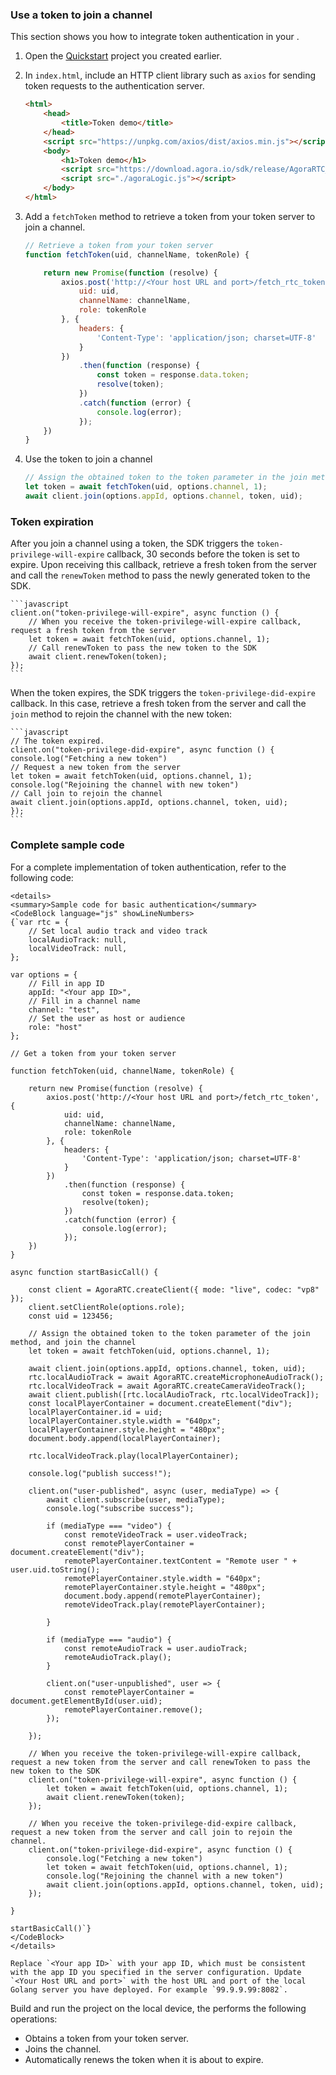 <PlatformWrapper platform="web">

### Use a token to join a channel

This section shows you how to integrate token authentication in your <Vpl k="CLIENT" />.

1. Open the [Quickstart](../get-started/get-started-sdk) project you created earlier.

1. In `index.html`, include an HTTP client library such as `axios` for sending token requests to the authentication server.

    ```html
    <html>
        <head>
            <title>Token demo</title>
        </head>
        <script src="https://unpkg.com/axios/dist/axios.min.js"></script>
        <body>
            <h1>Token demo</h1>
            <script src="https://download.agora.io/sdk/release/AgoraRTC_N-4.8.0.js"></script>
            <script src="./agoraLogic.js"></script>
        </body>
    </html>
    ```

1. Add a `fetchToken` method to retrieve a token from your token server to join a channel. 

    ```js
    // Retrieve a token from your token server
    function fetchToken(uid, channelName, tokenRole) {

        return new Promise(function (resolve) {
            axios.post('http://<Your host URL and port>/fetch_rtc_token', {
                uid: uid,
                channelName: channelName,
                role: tokenRole
            }, {
                headers: {
                    'Content-Type': 'application/json; charset=UTF-8'
                }
            })
                .then(function (response) {
                    const token = response.data.token;
                    resolve(token);
                })
                .catch(function (error) {
                    console.log(error);
                });
        })
    }
    ```

1. Use the token to join a channel

    ```js
    // Assign the obtained token to the token parameter in the join method
    let token = await fetchToken(uid, options.channel, 1);
    await client.join(options.appId, options.channel, token, uid);
    ```

### Token expiration

After you join a channel using a token, the SDK triggers the `token-privilege-will-expire` callback, 30 seconds before the token is set to expire. Upon receiving this callback, retrieve a fresh token from the server and call the `renewToken` method to pass the newly generated token to the SDK.

    ```javascript
    client.on("token-privilege-will-expire", async function () {
        // When you receive the token-privilege-will-expire callback, request a fresh token from the server 
        let token = await fetchToken(uid, options.channel, 1);
        // Call renewToken to pass the new token to the SDK
        await client.renewToken(token);
    });
    ```

When the token expires, the SDK triggers the `token-privilege-did-expire` callback. In this case, retrieve a fresh token from the server and call the `join` method to rejoin the channel with the new token:

    ```javascript
    // The token expired. 
    client.on("token-privilege-did-expire", async function () {
    console.log("Fetching a new token")
    // Request a new token from the server 
    let token = await fetchToken(uid, options.channel, 1);
    console.log("Rejoining the channel with new token")
    // Call join to rejoin the channel
    await client.join(options.appId, options.channel, token, uid);
    });
    ```

### Complete sample code

For a complete implementation of token authentication, refer to the following code:

    <details>
    <summary>Sample code for basic authentication</summary>
    <CodeBlock language="js" showLineNumbers>
    {`var rtc = {
        // Set local audio track and video track
        localAudioTrack: null,
        localVideoTrack: null,
    };

    var options = {
        // Fill in app ID
        appId: "<Your app ID>",
        // Fill in a channel name
        channel: "test",
        // Set the user as host or audience 
        role: "host"
    };

    // Get a token from your token server

    function fetchToken(uid, channelName, tokenRole) {

        return new Promise(function (resolve) {
            axios.post('http://<Your host URL and port>/fetch_rtc_token', {
                uid: uid,
                channelName: channelName,
                role: tokenRole
            }, {
                headers: {
                    'Content-Type': 'application/json; charset=UTF-8'
                }
            })
                .then(function (response) {
                    const token = response.data.token;
                    resolve(token);
                })
                .catch(function (error) {
                    console.log(error);
                });
        })
    }

    async function startBasicCall() {

        const client = AgoraRTC.createClient({ mode: "live", codec: "vp8" });
        client.setClientRole(options.role);
        const uid = 123456;

        // Assign the obtained token to the token parameter of the join method, and join the channel
        let token = await fetchToken(uid, options.channel, 1);

        await client.join(options.appId, options.channel, token, uid);
        rtc.localAudioTrack = await AgoraRTC.createMicrophoneAudioTrack();
        rtc.localVideoTrack = await AgoraRTC.createCameraVideoTrack();
        await client.publish([rtc.localAudioTrack, rtc.localVideoTrack]);
        const localPlayerContainer = document.createElement("div");
        localPlayerContainer.id = uid;
        localPlayerContainer.style.width = "640px";
        localPlayerContainer.style.height = "480px";
        document.body.append(localPlayerContainer);

        rtc.localVideoTrack.play(localPlayerContainer);

        console.log("publish success!");

        client.on("user-published", async (user, mediaType) => {
            await client.subscribe(user, mediaType);
            console.log("subscribe success");

            if (mediaType === "video") {
                const remoteVideoTrack = user.videoTrack;
                const remotePlayerContainer = document.createElement("div");
                remotePlayerContainer.textContent = "Remote user " + user.uid.toString();
                remotePlayerContainer.style.width = "640px";
                remotePlayerContainer.style.height = "480px";
                document.body.append(remotePlayerContainer);
                remoteVideoTrack.play(remotePlayerContainer);

            }

            if (mediaType === "audio") {
                const remoteAudioTrack = user.audioTrack;
                remoteAudioTrack.play();
            }

            client.on("user-unpublished", user => {
                const remotePlayerContainer = document.getElementById(user.uid);
                remotePlayerContainer.remove();
            });

        });

        // When you receive the token-privilege-will-expire callback, request a new token from the server and call renewToken to pass the new token to the SDK
        client.on("token-privilege-will-expire", async function () {
            let token = await fetchToken(uid, options.channel, 1);
            await client.renewToken(token);
        });

        // When you receive the token-privilege-did-expire callback, request a new token from the server and call join to rejoin the channel.
        client.on("token-privilege-did-expire", async function () {
            console.log("Fetching a new token")
            let token = await fetchToken(uid, options.channel, 1);
            console.log("Rejoining the channel with a new token")
            await client.join(options.appId, options.channel, token, uid);
        });

    }

    startBasicCall()`}
    </CodeBlock>
    </details>

    Replace `<Your app ID>` with your app ID, which must be consistent with the app ID you specified in the server configuration. Update `<Your Host URL and port>` with the host URL and port of the local Golang server you have deployed. For example `99.9.9.99:8082`.

Build and run the project on the local device, the <Vpl k="CLIENT" /> performs the following operations:

* Obtains a token from your token server.
* Joins the channel.
* Automatically renews the token when it is about to expire.

</PlatformWrapper>